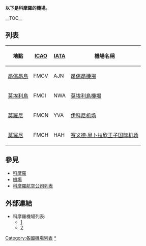 '''以下是科摩羅的機場。'''

__TOC__
== 列表 ==

{| class="wikitable sortable"
|- valign=baseline
! 地點 !! [[ICAO|ICAO]] !! [[IATA|IATA]] !! 機場名稱
|- valign=top
| [[昂儒昂島|昂儒昂島]] || FMCV || AJN || [[昂儒昂機場|昂儒昂機場]]
|- valign=top
| [[莫埃利島|莫埃利島]] || FMCI || NWA || [[莫埃利島機場|莫埃利島機場]]
|- valign=top
| [[莫羅尼|莫羅尼]] || FMCN || YVA || [[伊科尼机场|伊科尼机场]]
|- valign=top
| [[莫羅尼|莫羅尼]] || FMCH || HAH || [[赛义德·易卜拉欣王子国际机场|赛义德·易卜拉欣王子国际机场]]
|}

==參見==
* [[科摩羅|科摩羅]]
* [[機場|機場]]
* [[科摩羅航空公司列表|科摩羅航空公司列表]]

==外部連結==
* 科摩羅機場列表:
** [http://gc.kls2.com/cgi-bin/gclookup?Q=country:KM]
** [https://web.archive.org/web/20090411090236/http://www.worldaerodata.com/countries/Comoros.php]

{{非洲题目|机场列表}}
{{科摩羅機場}}
[[Category:各國機場列表|Category:各國機場列表]]
[[Category:科摩羅機場|*]]